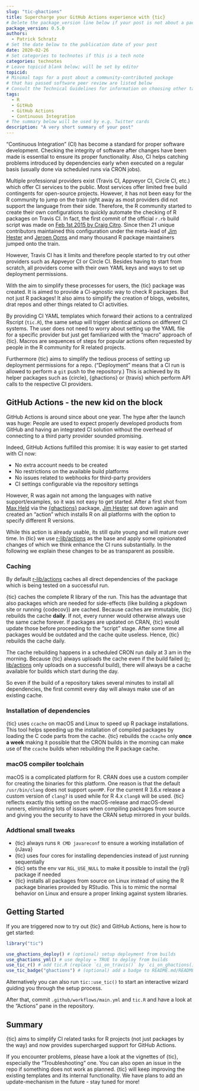 ```yaml
---
slug: "tic-ghactions"
title: Supercharge your GitHub Actions experience with {tic}
# Delete the package_version line below if your post is not about a package
package_version: 0.5.0
authors:
  - Patrick Schratz
# Set the date below to the publication date of your post
date: 2020-02-26
# Set categories to technotes if this is a tech note
categories: technotes
# Leave topicid blank below; will be set by editor
topicid:
# Minimal tags for a post about a community-contributed package 
# that has passed software peer review are listed below
# Consult the Technical Guidelines for information on choosing other tags
tags:
  - R
  - GitHub
  - GitHub Actions
  - Continuous Integration
# The summary below will be used by e.g. Twitter cards
description: "A very short summary of your post"
---
```


"Continuous Integration" (CI) has become a standard for proper software development.
Checking the integrity of software after changes have been made is essential to ensure its proper functionality.
Also, CI helps catching problems introduced by dependencies early when executed on a regular basis (usually done via scheduled runs via CRON jobs).

Multiple professional providers exist (Travis CI, Appveyor CI, Circle CI, etc.) which offer CI services to the public.
Most services offer limited free build contingents for open-source projects.
However, it has not been easy for the R community to jump on the train right away as most providers did not support the language from their side.
Therefore, the R community started to create their own configurations to quickly automate the checking of R packages on Travis CI.
In fact, the first commit of the official `r.rb` build script was made on [Feb 1st 2015 by Craig Citro](https://github.com/travis-ci/travis-build/commit/c697bb2240cfc1abb92a95f57d2e72c151104431#diff-5b7e1aa01f1c6f058df6e0b9e2486c62).
Since then 21 unique contributors maintained this configuration under the meta-lead of [Jim Hester](https://github.com/jimhester) and [Jeroen Ooms](https://github.com/jeroen) and many thousand R package maintainers jumped onto the train.

However, Travis CI has it limits and therefore people started to try out other providers such as Appveyor CI or Circle CI.
Besides having to start from scratch, all providers come with their own YAML keys and ways to set up deployment permissions.

With the aim to simplify these processes for users, the {tic} package was created.
It is aimed to provide a CI-agnostic way to check R packages.
But not just R packages! 
It also aims to simplify the creation of blogs, websites, drat repos and other things related to CI activities.

By providing CI YAML templates which forward their actions to a centralized Rscript (`tic.R`), the same setup will trigger identical actions on different CI systems.
The user does not need to worry about setting up the YAML file for a specific provider but just get familiarized with the "macro" approach of {tic}.
Macros are sequences of steps for popular actions often requested by people in the R community for R related projects.

Furthermore {tic} aims to simplify the tedious process of setting up deployment permissions for a repo.
("Deployment" means that a CI run is allowed to perform a `git` push to the repository.)
This is achieved by its helper packages such as {circle}, {ghactions} or {travis} which perform API calls to the respective CI providers.

## GitHub Actions - the new kid on the block

GitHub Actions is around since about one year.
The hype after the launch was huge: People are used to expect properly developed products from GitHub and having an integrated CI solution without the overhead of connecting to a third party provider sounded promising.

Indeed, GitHub Actions fulfilled this promise: It is way easier to get started with CI now: 

- No extra account needs to be created
- No restrictions on the available build platforms
- No issues related to webhooks for third-party providers
- CI settings configurable via the repository settings

However, R was again not among the languages with native support/examples, so it was not easy to get started.
After a first shot from [Max Held]() via the [{ghactions}]() package, [Jim Hester]() sat down again and created an "action" which installs R on all platforms with the option to specify different R versions.

While this action is already usable, its still quite young and will mature over time.
In {tic} we use [r-lib/actions]() as the base and apply some opinionated changes of which we think enhance the CI runs substantially.
In the following we explain these changes to be as transparent as possible.

### Caching

By default [r-lib/actions]() caches all direct dependencies of the package which is being tested on a successful run.

{tic} caches the complete R library of the run.
This has the advantage that also packages which are needed for side-effects (like building a pkgdown site or running {codecov}) are cached.
Because caches are immutable, {tic} rebuilds the cache **daily**.
If not, every runner would otherwise always use the same cache forever.
If packages are updated on CRAN, {tic} would update those before proceeding to the "script" stage.
After some time all packages would be outdated and the cache quite useless.
Hence, {tic} rebuilds the cache daily.

The cache rebuilding happens in a scheduled CRON run daily at 3 am in the morning.
Because {tic} always uploads the cache even if the build failed ([r-lib/actions]() only uploads on a successful build), there will always be a cache available for builds which start during the day.

So even if the build of a repository takes several minutes to install all dependencies, the first commit every day will always make use of an existing cache.

### Installation of dependencies

{tic} uses `ccache` on macOS and Linux to speed up R package installations.
This tool helps speeding up the installation of compiled packages by loading the C code parts from the cache.
{tic} rebuilds the `ccache` only **once a week** making it possible that the CRON builds in the morning can make use of the `ccache` builds when rebuilding the R package cache.

### macOS compiler toolchain

macOS is a complicated platform for R.
CRAN does use a custom compiler for creating the binaries for this platform.
One reason is that the default `/usr/bin/clang` does not support `openMP`.
For the current R 3.6.x release a custom version of `clang7` is used while for R 4.x `clang8` will be used.
{tic} reflects exactly this setting on the macOS-release and macOS-devel runners, eliminating lots of issues when compiling packages from source and giving you the security to have the CRAN setup mirrored in your builds.

### Addtional small tweaks

- {tic} always runs `R CMD javareconf` to ensure a working installation of {rJava}
- {tic} uses four cores for installing dependencies instead of just running sequentially
- {tic} sets the env var `RGL_USE_NULL` to make it possible to install the {rgl} package if needed
- {tic} installs all packages from source on Linux instead of using the R package binaries provided by RStudio.
  This is to mimic the normal behavior on Linux and ensure a proper linking against system libraries.

## Getting Started

If you are triggered now to try out {tic} and GitHub Actions, here is how to get started:

```r
library("tic")

use_ghactions_deploy() # (optional) setup deployment from builds
use_ghactions_yml() # use deploy = TRUE to deploy from builds
use_tic_r() # add tic.R (replace `ci_on_travis()` by `ci_on_ghactions()`)
use_tic_badge("ghactions") # (optional) add a badge to README.md/README.Rmd
```

Alternatively you can also run `tic::use_tic()` to start an interactive wizard guiding you through the setup process.

After that, commit `.github/workflows/main.yml` and `tic.R` and have a look at the "Actions" pane in the repository.

## Summary

{tic} aims to simplify CI related tasks for R projects (not just packages by the way) and now provides supercharged support for GitHub Actions.

If you encounter problems, please have a look at the vignettes of {tic}, especially the "Troubleshooting" one.
You can also open an issue in the repo if something does not work as planned.
{tic} will keep improving the existing templates and its internal functionality.
We have plans to add an update-mechanism in the future - stay tuned for more!

